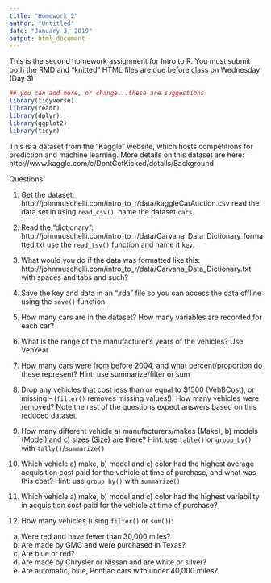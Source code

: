 ```yaml
---
title: "Homework 2"
author: "Untitled"
date: "January 3, 2019"
output: html_document
---
```


This is the second homework assignment for Intro to R. You must submit both the RMD and "knitted" HTML files are due before class on Wednesday (Day 3)

```r
## you can add more, or change...these are suggestions
library(tidyverse)
library(readr)
library(dplyr)
library(ggplot2)
library(tidyr)
```

This is a dataset from the "Kaggle" website, which hosts competitions for prediction and machine learning. More details on this dataset are here: http://www.kaggle.com/c/DontGetKicked/details/Background

Questions: 

1)	Get the dataset: http://johnmuschelli.com/intro_to_r/data/kaggleCarAuction.csv
read the data set in using `read_csv()`, name the dataset `cars`.

2)	Read the "dictionary": http://johnmuschelli.com/intro_to_r/data/Carvana_Data_Dictionary_formatted.txt
use the `read_tsv()` function and name it `key`. 

3) What would you do if the data was formatted like this: http://johnmuschelli.com/intro_to_r/data/Carvana_Data_Dictionary.txt
with spaces and tabs and such?

4) Save the key and data in an ".rda" file so you can access the data offline using the `save()` function. 

5)	How many cars are in the dataset? How many variables are recorded for each car?

6) What is the range of the manufacturer's years of the vehicles? Use VehYear

7) How many cars were from before 2004, and what percent/proportion do these represent? Hint: use summarize/filter or sum

8) Drop any vehicles that cost less than or equal to $1500 (VehBCost), or missing - (`filter()` removes missing values!). How many vehicles were removed? 
Note the rest of the questions expect answers based on this reduced dataset.

9) How many different vehicle a) manufacturers/makes (Make), b) models (Model) and c) sizes (Size) are there? Hint: use `table()` or `group_by()` with `tally()`/`summarize()`

10)	Which vehicle a) make, b) model and c) color had the highest average acquisition cost paid for the vehicle at time of purchase, and what was this cost? Hint: use  `group_by()` with `summarize()`

11)	Which vehicle a) make, b) model and c) color had the highest variability in acquisition cost paid for the vehicle at time of purchase?

12)	 How many vehicles (using `filter()` or `sum()`):
 a. Were red and have fewer than 30,000 miles?
 b. Are made by GMC and were purchased in Texas? 
 c. Are blue or red?
 d. Are made by Chrysler or Nissan and are white or silver?
 e. Are automatic, blue, Pontiac cars with under 40,000 miles? 
